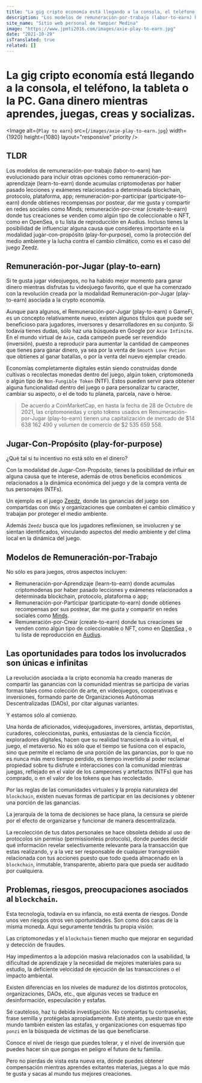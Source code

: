 ```yaml
---
title: "La gig cripto economía está llegando a la consola, el teléfono, la tableta o la PC. Gana dinero mientras aprendes, juegas, creas y socializas."
description: "Los modelos de remuneración-por-trabajo (labor-to-earn) han evolucionado para incluir otras opciones como remuneración-por-aprendizaje (learn-to-earn) donde acumulas criptomodenas por haber pasado lecciones y exámenes relacionados a determinada blockchain, protocolo, plataforma, app; remuneración-por-participar (participate-to-earn) donde obtienes recompensas por postear, dar me gusta y compartir en redes sociales como Minds; remuneración-por-crear (create-to-earn) donde tus creaciones se venden como algún tipo de coleccionable o NFT, como en OpenSea, o tu lista de reproducción en Audius. Incluso tienes la posibilidad de influenciar alguna causa que consideres importante en la modalidad jugar-con-propósito (play-for-purpose), como la protección del medio ambiente y la lucha contra el cambio climático, como es el caso del juego Zeedz."
site_name: "Sitio web personal de Yampier Medina"
image: "https://www.jpmti2016.com/images/axie-play-to-earn.jpg"
date: "2021-10-29"
isTranslated: true
related: []
---
```


# La gig cripto economía está llegando a la consola, el teléfono, la tableta o la PC. Gana dinero mientras aprendes, juegas, creas y socializas.

<Image
  alt={`Play to earn`}
  src={`/images/axie-play-to-earn.jpg`}
  width={1920}
  height={1080}
  layout="responsive"
  priority
/>

## TLDR

Los modelos de remuneración-por-trabajo (labor-to-earn) han evolucionado para incluir otras opciones como
remuneración-por-aprendizaje (learn-to-earn) donde acumulas criptomodenas por haber pasado lecciones y exámenes relacionados a determinada
blockchain, protocolo, plataforma, app; remuneración-por-participar (participate-to-earn) donde obtienes recompensas por postear, dar
me gusta y compartir en redes sociales como Minds; remuneración-por-crear (create-to-earn) donde tus creaciones se venden como algún
tipo de coleccionable o NFT, como en OpenSea, o tu lista de reproducción en Audius. Incluso tienes la posibilidad de influenciar alguna causa
que consideres importante en la modalidad jugar-con-propósito (play-for-purpose), como la protección del medio ambiente y la lucha contra
el cambio climático, como es el caso del juego Zeedz.

## Remuneración-por-Jugar (play-to-earn)

Si te gusta jugar videojuegos, no ha habido mejor momento para ganar dinero mientras disfrutas tu videojuego favorito, que el que ha
comenzado con la revolución creada por la modalidad Remuneración-por-Jugar (play-to-earn) asociada a la crypto economía.

Aunque para algunos, el Remuneración-por-Jugar (play-to-earn) o GameFi, es un concepto relativamente nuevo, existen algunos títulos que puede
ser beneficioso para jugadores, inversores y desarrolladores en su conjunto. Si todavía tienes dudas, sólo haz una búsqueda en Google por
`Axie Infinite`. En el mundo virtual de `Axie`, cada campeón puede ser revendido (inversión), puesto a reproducir para aumentar la cantidad
de campeones que tienes para ganar dinero, ya sea por la venta de `Smooth Love Potion` que obtienes al ganar batallas, o por la venta del nuevo
ejemplar creado.

Economías completamente digitales están siendo construidas donde cultivas o recolectas monedas dentro del juego, algún token, criptomoneda
o algún tipo de `Non-Fungible Token` (NTF). Estos pueden servir para obtener alguna funcionalidad dentro del juego o para personalizar tu caracter,
cambiar su aspecto, o el de todo tu planeta, parcela, nave o héroe.

> De acuerdo a CoinMarketCap, en hasta la fecha de 28 de Octubre de 2021, las criptomonedas y cripto tokens usados en Renumeración-por-Jugar
> (play-to-earn) tienen una capitalización de mercado de $14 638 162 490 y volumen de comercio de $2 535 659 558.

## Jugar-Con-Propósito (play-for-purpose)

¿Qué tal si tu incentivo no está sólo en el dinero?

Con la modalidad de Jugar-Con-Propósito, tienes la posibilidad de influir en alguna causa que te interese, además de otros
beneficios económicos relacionados a la dinámica económica del juego y de la compra venta de tus personajes (NTFs).

Un ejemplo es el juego [Zeedz](https://www.zeedz.io/), donde las ganancias del juego son compartidas con `ONGs` y organizaciones que
combaten el cambio climático y trabajan por proteger el medio ambiente.

Además `Zeedz` busca que los jugadores reflexionen, se involucren y se sientan identificados, vinculando aspectos del medio ambiente y
del clima local en la dinámica del juego.

## Modelos de Remuneración-por-Trabajo

No sólo es para juegos, otros aspectos incluyen:

- Remuneración-por-Aprendizaje (learn-to-earn) donde acumulas criptomodenas por haber pasado lecciones y exámenes relacionados a determinada blockchain, protocolo, plataforma o app;
- Remuneración-por-Participar (participate-to-earn) donde obtienes recompensas por sus postear, dar me gusta y compartir en redes sociales
  como [Minds](https://www.minds.com/).
- Remuneración-por-Crear (create-to-earn) donde tus creaciones se venden como algún tipo de coleccionable o NFT, como en
  [OpenSea](https://opensea.io/) , o tu lista de reproducción en [Audius](https://audius.co/).

## Las oportunidades para todos los involucrados son únicas e infinitas

La revolución asociada a la cripto economía ha creado maneras de compartir las ganancias con la comunidad mientras se participa de varias
formas tales como colección de arte, en videojuegos, cooperativas e inversiones, formando parte de Organizaciones Autónomas Descentralizadas
(DAOs), por citar algunas variantes.

Y estamos sólo al comienzo.

Una horda de aficionados, videojugadores, inversores, artistas, deportistas, curadores, coleccionistas, punks, entusiastas de la ciencia
ficción, exploradores digitales, hacen que su realidad transcienda a lo virtual, el juego, el metaverso. No es sólo que el tiempo se fusiona
con el espacio, sino que permite el reclamo de una porción de las ganancias, por lo que no es nunca más mero tiempo perdido, es tiempo
invertido al poder reclamar propiedad sobre tu disfrute e interacciones con la comunidad mientras juegas, reflejado en el valor de los
campeones y artefactos (NTFs) que has comprado, o en el valor de los tokens que has recolectado.

Por las reglas de las comunidades virtuales y la propia naturaleza del `blockchain`, existen nuevas formas de participar en las decisiones
y obtener una porción de las ganancias.

La jerarquía de la toma de decisiones se hace plana, la censura se pierde por el efecto de organizarse y funcionar de manera descentralizada.

La recolección de tus datos personales se hace obsoleta debido al uso de protocolos sin permiso (permissionless protocols), donde puedes
decidir qué información revelar selectivamente relevante para la transacción que estas realizando, y a la vez ser responsable de cualquier
transgresión relacionada con tus acciones puesto que todo queda almacenado en la `blockchain`, inmutable, transparente, abierto para que
pueda ser auditado por cualquiera.

## Problemas, riesgos, preocupaciones asociados al `blockchain`.

Esta tecnología, todavía en su infancia, no está exenta de riesgos. Donde unos ven riesgos otros ven oportunidades. Son como dos caras de la misma moneda.
Aquí seguramente tendrás tu propia visión.

Las criptomonedas y el `blockchain` tienen mucho que mejorar en seguridad y detección de fraudes.

Hay impedimentos a la adopción masiva relacionados con la usabilidad, la dificultad de aprendizaje y la necesidad
de mejores materiales para su estudio, la deficiente velocidad de ejecución de las transacciones o el impacto ambiental.

Existen diferencias en los niveles de madurez de los distintos protocolos, organizaciones, DAOs, etc., que algunas veces se traduce en
desinformación, especulación y estafas.

Sé cauteloso, haz tu debida investigación. No compartas tu contraseñas, frase semilla y protégelas apropiadamente. Esté atento, puesto que
en este mundo también existen las estafas, y organizaciones con esquemas tipo `ponzi` en la búsqueda de víctimas de las que beneficiarse.

Conoce el nivel de riesgo que puedes tolerar, y el nivel de inversión que puedes hacer sin que pongas en peligro el futuro de tu familia.

Pero no pierdas de vista esta nueva era, dónde puedes obtener compensación mientras aprendes exitantes materias, juegas a lo que más
te gusta y sacas al mundo tus mejores creaciones.
